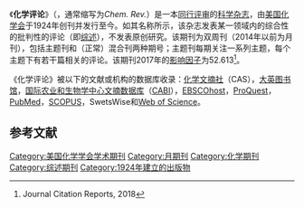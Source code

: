 {{Infobox Journal
| title		=	Chemical Reviews
| cover	=	[[Image:Chemical_Reviews_cover.jpg|150 px]]
| editor	=	约瑟夫·米希尔（Josef Michl）
| discipline	=	[[化学|化学]]
| language	=	英语
| abbreviation  =	Chem. Rev.
| website	=	http://pubs.acs.org/journals/chreay/index.html
| publisher	=	[[美国化学会|美国化学会]]
| country	=	{{flag|USA}}
| frequency = 双周刊
| history	=	1924年至今
| CODEN	=	chreay
| impact	= 	52.613
| impact-year  =	2017	
| ISSN 	=	0009-2665
| eISSN	=	1520-6890
}}

《'''化学评论'''》（{{lang-en|''Chemical Reviews''}}，通常缩写为''Chem. Rev.''）是一本[[同行评审|同行评审]]的[[科学杂志|科学杂志]]，由[[美国化学会|美国化学会]]于1924年创刊并发行至今。如其名称所示，该杂志发表某一领域内的综合性的批判性的评论（即[[综述|综述]]），不发表原创研究。该期刊为双周刊（2014年以前为月刊），包括主题刊和（正常）混合刊两种期号；主题刊每期关注一系列主题，每个主题下有若干篇相关的评论。该期刊2017年的[[影响因子|影响因子]]为52.613<ref>Journal Citation Reports, 2018</ref>。

《化学评论》被以下的文献或机构的数据库收录：[[化学文摘社|化学文摘社]]（CAS），[[大英图书馆|大英图书馆]]，[[国际农业和生物学中心文摘数据库|国际农业和生物学中心文摘数据库]]（[[CABI|CABI]]），[[EBSCOhost|EBSCOhost]]，[[ProQuest|ProQuest]]，[[PubMed|PubMed]]，[[SCOPUS|SCOPUS]]，SwetsWise和[[Web_of_Science|Web of Science]]。

==参考文献==
<references/>
{{规范控制}}
{{chem-journal-stub}}

[[Category:美国化学学会学术期刊|Category:美国化学学会学术期刊]]
[[Category:月期刊|Category:月期刊]]
[[Category:化学期刊|Category:化学期刊]]
[[Category:综述期刊|Category:综述期刊]]
[[Category:1924年建立的出版物|Category:1924年建立的出版物]]